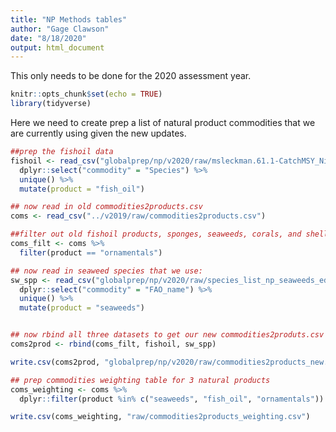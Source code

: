 ```yaml
---
title: "NP Methods tables"
author: "Gage Clawson"
date: "8/18/2020"
output: html_document
---
```


This only needs to be done for the 2020 assessment year. 
```r
knitr::opts_chunk$set(echo = TRUE)
library(tidyverse)
```

Here we need to create prep a list of natural product commodities that we are currently using given the new updates. 

```r
##prep the fishoil data
fishoil <- read_csv("globalprep/np/v2020/raw/msleckman.61.1-CatchMSY_Nis_FAOAreas.csv.csv") %>%
  dplyr::select("commodity" = "Species") %>%
  unique() %>%
  mutate(product = "fish_oil")

## now read in old commodities2products.csv 
coms <- read_csv("../v2019/raw/commodities2products.csv")

##filter out old fishoil products, sponges, seaweeds, corals, and shells
coms_filt <- coms %>%
  filter(product == "ornamentals")

## now read in seaweed species that we use: 
sw_spp <- read_csv("globalprep/np/v2020/raw/species_list_np_seaweeds_edited.csv") %>%
  dplyr::select("commodity" = "FAO_name") %>%
  unique() %>%
  mutate(product = "seaweeds")


## now rbind all three datasets to get our new commodities2produts.csv
coms2prod <- rbind(coms_filt, fishoil, sw_spp)

write.csv(coms2prod, "globalprep/np/v2020/raw/commodities2products_new.csv", row.names = FALSE)
```

```r
## prep commodities weighting table for 3 natural products
coms_weighting <- coms %>%
  dplyr::filter(product %in% c("seaweeds", "fish_oil", "ornamentals"))

write.csv(coms_weighting, "raw/commodities2products_weighting.csv")
```


